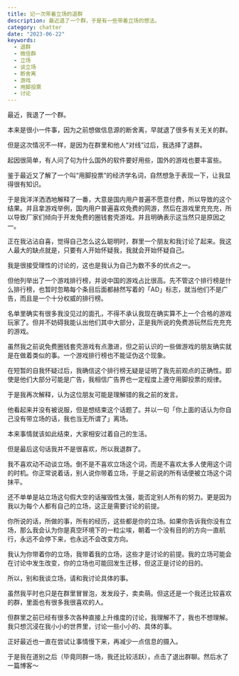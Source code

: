 ```yaml
---
title: 记一次带着立场的退群
description: 最近退了一个群，于是有一些带着立场的想法。
category: chatter
date: "2023-06-22"
keywords:
  - 退群
  - 微信群
  - 立场
  - 谈立场
  - 断舍离
  - 游戏
  - 用脚投票
  - 讨论
---
```


最近，我退了一个群。

本来是很小一件事，因为之前想做信息源的断舍离，早就退了很多有关无关的群。

但是这次情况不一样，是因为在群里和他人“对线”过后，我选择了退群。

起因很简单，有人问了句为什么国外的软件要好用些，国外的游戏也要丰富些。

鉴于最近又了解了一个叫“用脚投票”的经济学名词，自然想急于表现一下，让我显得很有知识。

于是我洋洋洒洒地解释了一番，大意是国内用户普遍不愿意付费，所以导致的这个结果。并且拿游戏举例，国内用户普遍喜欢免费的网游，然后在游戏里充充充，所以导致厂家们倾向于开发免费的圈钱套壳游戏。并且明确表示这当然只是原因之一。

正在我沾沾自喜，觉得自己怎么这么聪明时，群里一个朋友和我讨论了起来。我这人最大的缺点就是，只要有人开始怀疑我，我就会开始怀疑自己。

我是很接受理性的讨论的，这也是我认为自己为数不多的优点之一。

但他列举出了一个游戏排行榜，并说中国的游戏占比很高。先不管这个排行榜是什么排行榜，也暂时忽略每个条目后面都赫然写着的「AD」标志，就当他们不是广告，而且是一个十分权威的排行榜。

名单里确实有很多我没见过的面孔，不得不承认我现在确实算不上一个合格的游戏玩家了。但并不妨碍我能认出他们其中大部分，正是我所说的免费游玩然后充充充的游戏。

虽然我之前说免费圈钱套壳游戏有点激进，但之前认识的一些做游戏的朋友确实就是在做着类似的事。一个游戏排行榜也不能证伪这个现象。

在短暂的自我怀疑过后，我确信这个排行榜无疑是证明了我先前观点的正确性。即使是他们大部分可能是广告，我相信广告界也一定程度上遵守用脚投票的规律。

于是我再次解释，认为这位朋友可能是理解错的我之前的发言。

他看起来并没有被说服，但是想结束这个话题了。并以一句「你上面的话认为你自己没有带立场的话，我也当无所谓了」离场。

本来事情就该如此结束，大家相安过着自己的生活。

但是最后这句话我并不是很喜欢，所以我退群了。

我不喜欢动不动谈立场。倒不是不喜欢立场这个词，而是不喜欢太多人使用这个词的时机。你正常说着话，别人说你带着立场，于是之前说的所有话便被立场这个词抹平。

还不单单是站立场这句假大空的话摧毁性太强，能否定别人所有的努力。更是因为我以为每个人都有自己的立场，这正是需要讨论的前提。

你所说的话，所做的事，所有的经历，这些都是你的立场。如果你告诉我你没有立场，那么我会认为你是真空环境下的一粒尘埃，朝着一个没有目的的方向一直航行，永远不会停下来，也永远不会改变方向。

我认为你带着你的立场，我带着我的立场，这些才是讨论的前提。我的立场可能会在讨论中发生改变，你的立场也可能回发生迁移，但这正是讨论的目的。

所以，别和我谈立场，请和我讨论具体的事。

虽然我平时也只是在群里冒冒泡，发发段子，卖卖萌。但这还是一个我还比较喜欢的群，里面也有很多我很喜欢的人。

但群里之前已经有很多次各种直接上升维度的讨论，我理解不了，我也不想理解。我只想沉浸在我小小的世界里，讨论一些小小的、具体的事。

正好最近也一直在尝试让事情慢下来，再减少一点信息的摄入。

于是我在道别之后（毕竟同群一场，我还比较活跃），点击了退出群聊。然后水了一篇博客～
